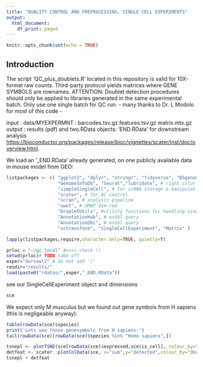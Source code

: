 ```yaml
---
title: "QUALITY CONTROL AND PREPROCESSING, SINGLE CELL EXPERIMENTS"
output:
  html_document:
    df_print: paged
---
```


```r
knitr::opts_chunk$set(echo = TRUE)
```

## Introduction
The script 'QC_plus_doublets.R' located in this repository is valid for 10X-format raw counts.
Third-party protocol yields matrices where GENE SYMBOLS are rownames.
ATTENTION: Doublet detection procedures should only be applied to libraries
generated in the  same experimental batch. Only use one single batch for QC run.
 *-* many thanks to Dr. L Modolo for most of this code *-*

input : data/MYEXPERMNT : barcodes.tsv.gz features.tsv.gz matrix.mtx.gz
output : results (pdf) and two.RData objects: 'END.RData' for downstream analysis <https://bioconductor.org/packages/release/bioc/vignettes/scater/inst/doc/overview.html>.

We load an '_END.RData' already generated, on one publicly available data in mouse model from GEO:

```r
listpackages <- c( "ggplot2", "dplyr", "stringr", "tidyverse", "BSgenome",
                   "GenomeInfoDb", "Seurat","lubridate", # right color
                   "simpleSingleCell", # for scRNA storage & manipulation
                   "scater", # for QC control
                   "scran", # analysis pipeline
                   "uwot", # UMAP dim-red
                   "DropletUtils", #utility functions for handling single-cell (RNA-seq)
                   "AnnotationHub", # ensbl query
                   "AnnotationDbi", # ensbl query
                   "sctransform", "SingleCellExperiment", "Matrix" )

lapply(listpackages,require,character.only=TRUE, quietly=T)

prloc = "~/qc_local" #<<<< check !!
setwd(prloc)# TODO take off
exper="dorsowt2" # do not add '/'
resdir="results/" 
load(paste0("rdatas/",exper,"_END.RData"))
```

see our SingleCellExperiment object and dimensions 
```r
sce
```

We expect only M musculus but we found out gene symbols from H sapiens (this is negligeable anyway):
```r
table(rowData(sce)$species)
print('Lets see those genesymbols from H sapiens:')
tail(rowData(sce)[rowData(sce)$species %in% "Homo sapiens",])
```

```r
tsnepl <- plotTSNE(sce[rowData(sce)$expressed,sce$is_cell], colour_by="doublet_score")
detfeat <- scater::plotColData(sce, x="sum",y="detected",colour_by="doublet_score")
tsnepl + detfeat

```

